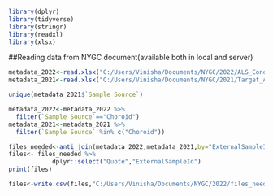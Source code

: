 ```r
library(dplyr)
library(tidyverse)
library(stringr)
library(readxl)
library(xlsx)
```
##Reading data from NYGC document(available both in local and server)
```r
metadata_2022<-read.xlsx("C:/Users/Vinisha/Documents/NYGC/2022/ALS_Conosortium_RNAseq_Metadata_07192022.xlsx",1,header=TRUE,stringsAsFactors = TRUE, check.names = FALSE)
metadata_2021<-read.xlsx("C:/Users/Vinisha/Documents/NYGC/2021/Target_ALS_RNA_Metadata_200122.xlsx",1,header=TRUE,stringsAsFactors = TRUE, check.names = FALSE)
```

```r
unique(metadata_2021$`Sample Source`)
```

```r
metadata_2022<-metadata_2022 %>%
  filter(`Sample Source`=="Choroid")
metadata_2021<-metadata_2021 %>%
  filter(`Sample Source` %in% c("Choroid"))
```

```r
files_needed<-anti_join(metadata_2022,metadata_2021,by="ExternalSampleId")
files<- files_needed %>%
            dplyr::select("Quote","ExternalSampleId")
print(files)
```

```r
files<-write.csv(files,"C:/Users/Vinisha/Documents/NYGC/2022/files_needed.csv", row.names=FALSE)
```

